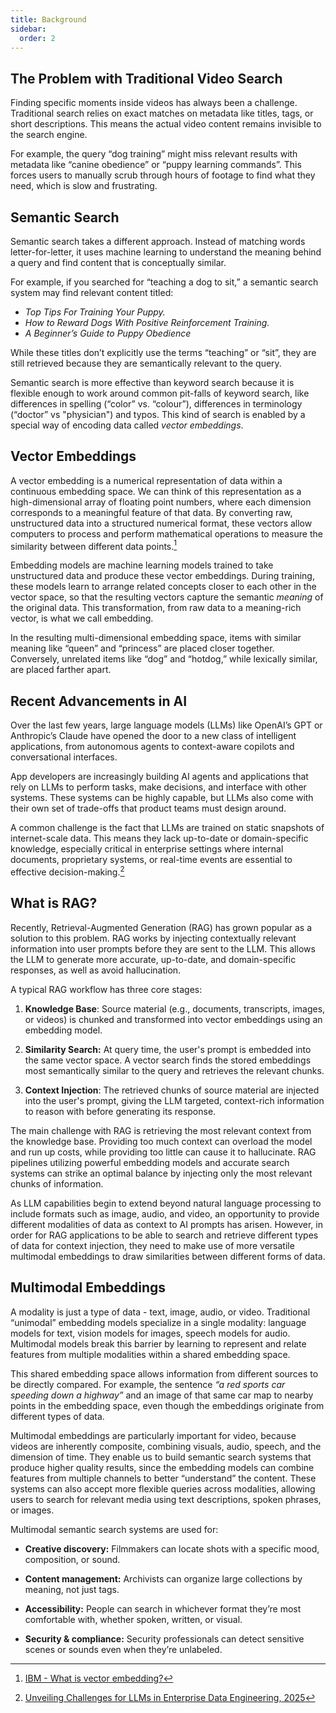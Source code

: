 ```yaml
---
title: Background
sidebar:
  order: 2
---
```



## The Problem with Traditional Video Search

<ThemedDiagram src='traditional_video_search.png' alt='Traditional Video Search' />

Finding specific moments inside videos has always been a challenge. Traditional
search relies on exact matches on metadata like titles, tags, or short
descriptions. This means the actual video content remains invisible to the
search engine.

For example, the query “dog training” might miss relevant results with metadata
like “canine obedience” or “puppy learning commands”. This forces users to
manually scrub through hours of footage to find what they need, which is slow
and frustrating.

## Semantic Search

Semantic search takes a different approach. Instead of matching words
letter-for-letter, it uses machine learning to understand the meaning behind a
query and find content that is conceptually similar.

<ThemedDiagram src='search_comparison.png' alt='Search Comparison Diagram' />

For example, if you searched for “teaching a dog to sit,” a semantic search
system may find relevant content titled:

- _Top Tips For Training Your Puppy._
- _How to Reward Dogs With Positive Reinforcement Training._
- _A Beginner’s Guide to Puppy Obedience_

While these titles don’t explicitly use the terms “teaching” or “sit”, they are
still retrieved because they are semantically relevant to the query.

Semantic search is more effective than keyword search because it is flexible
enough to work around common pit-falls of keyword search, like differences in
spelling (“color” vs. “colour”), differences in terminology (“doctor” vs
"physician") and typos. This kind of search is enabled by a special way of
encoding data called _vector embeddings_.

## Vector Embeddings

<ThemedDiagram src='embedding_space-01.png' alt='Embedding Space Diagram #1' />

A vector embedding is a numerical representation of data within a continuous
embedding space. We can think of this representation as a high-dimensional array
of floating point numbers, where each dimension corresponds to a meaningful
feature of that data. By converting raw, unstructured data into a structured
numerical format, these vectors allow computers to process and perform
mathematical operations to measure the similarity between different data
points.[^1]

Embedding models are machine learning models trained to take unstructured data
and produce these vector embeddings. During training, these models learn to
arrange related concepts closer to each other in the vector space, so that the
resulting vectors capture the semantic _meaning_ of the original data. This
transformation, from raw data to a meaning-rich vector, is what we call
embedding.

<ThemedDiagram src='vector_embeddings_v2.png' alt='Vector Embeddings Space Diagram' />

In the resulting multi-dimensional embedding space, items with similar meaning
like “queen” and “princess” are placed closer together. Conversely, unrelated
items like “dog” and “hotdog,” while lexically similar, are placed farther
apart.

## Recent Advancements in AI

Over the last few years, large language models (LLMs) like OpenAI’s GPT or
Anthropic’s Claude have opened the door to a new class of intelligent
applications, from autonomous agents to context-aware copilots and
conversational interfaces.

App developers are increasingly building AI agents and applications that rely on
LLMs to perform tasks, make decisions, and interface with other systems. These
systems can be highly capable, but LLMs also come with their own set of
trade-offs that product teams must design around.

A common challenge is the fact that LLMs are trained on static snapshots of
internet-scale data. This means they lack up-to-date or domain-specific
knowledge, especially critical in enterprise settings where internal documents,
proprietary systems, or real-time events are essential to effective
decision-making.[^2]

## What is RAG?

Recently, Retrieval-Augmented Generation (RAG) has grown popular as a solution
to this problem. RAG works by injecting contextually relevant information into
user prompts before they are sent to the LLM. This allows the LLM to generate
more accurate, up-to-date, and domain-specific responses, as well as avoid
hallucination.

<ThemedDiagram src='rag_pipeline.png' alt='RAG Pipeline Diagram' />

A typical RAG workflow has three core stages:

1. **Knowledge Base**: Source material (e.g., documents, transcripts, images, or
   videos) is chunked and transformed into vector embeddings using an embedding
   model.

2. **Similarity Search:** At query time, the user's prompt is embedded into the
   same vector space. A vector search finds the stored embeddings most
   semantically similar to the query and retrieves the relevant chunks.

3. **Context Injection**: The retrieved chunks of source material are injected
   into the user's prompt, giving the LLM targeted, context-rich information to
   reason with before generating its response.

<ThemedDiagram src='rag_context.png' alt='RAG Context Diagram' />

The main challenge with RAG is retrieving the most relevant context from the
knowledge base. Providing too much context can overload the model and run up
costs, while providing too little can cause it to hallucinate. RAG pipelines
utilizing powerful embedding models and accurate search systems can strike an
optimal balance by injecting only the most relevant chunks of information.

As LLM capabilities begin to extend beyond natural language processing to
include formats such as image, audio, and video, an opportunity to provide
different modalities of data as context to AI prompts has arisen. However, in
order for RAG applications to be able to search and retrieve different types of
data for context injection, they need to make use of more versatile multimodal
embeddings to draw similarities between different forms of data.

## Multimodal Embeddings

A modality is just a type of data - text, image, audio, or video. Traditional
“unimodal” embedding models specialize in a single modality: language models for
text, vision models for images, speech models for audio. Multimodal models break
this barrier by learning to represent and relate features from multiple
modalities within a shared embedding space.

<ThemedDiagram src='embedding_space-02.png' alt='Embedding Space Diagram #2' />

This shared embedding space allows information from different sources to be
directly compared. For example, the sentence _“a red sports car speeding down a
highway”_ and an image of that same car map to nearby points in the embedding
space, even though the embeddings originate from different types of data.

<ThemedDiagram src='multimodal_vector_embeddings.png' alt='Multimodal Vector Embedding Space Diagram' />

Multimodal embeddings are particularly important for video, because videos are
inherently composite, combining visuals, audio, speech, and the dimension of
time. They enable us to build semantic search systems that produce higher
quality results, since the embedding models can combine features from multiple
channels to better “understand” the content. These systems can also accept more
flexible queries across modalities, allowing users to search for relevant media
using text descriptions, spoken phrases, or images.

Multimodal semantic search systems are used for:

- **Creative discovery:** Filmmakers can locate shots with a specific mood,
  composition, or sound.

- **Content management:** Archivists can organize large collections by meaning,
  not just tags.

- **Accessibility:** People can search in whichever format they’re most
  comfortable with, whether spoken, written, or visual.

- **Security & compliance:** Security professionals can detect sensitive scenes
  or sounds even when they’re unlabeled.

[^1]:
    [IBM - What is vector embedding?](https://www.ibm.com/think/topics/vector-embedding)

[^2]:
    [Unveiling Challenges for LLMs in Enterprise Data Engineering, 2025](https://arxiv.org/html/2504.10950)
